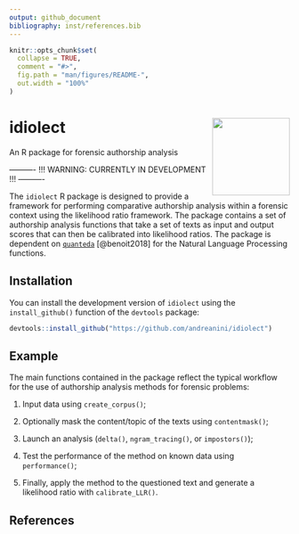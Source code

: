 ```yaml
---
output: github_document
bibliography: inst/references.bib
---
```


<!-- README.md is generated from README.Rmd. Please edit that file -->

```r
knitr::opts_chunk$set(
  collapse = TRUE,
  comment = "#>",
  fig.path = "man/figures/README-",
  out.width = "100%"
)
```

# idiolect <img src="man/figures/logo.png" align="right" height="139"/>

An R package for forensic authorship analysis

<!-- badges: start -->

<!-- badges: end -->

---------- !!! WARNING: CURRENTLY IN DEVELOPMENT !!! ----------

The `idiolect` R package is designed to provide a framework for performing comparative authorship analysis within a forensic context using the likelihood ratio framework. The package contains a set of authorship analysis functions that take a set of texts as input and output scores that can then be calibrated into likelihood ratios. The package is dependent on [`quanteda`](https://quanteda.io) [@benoit2018] for the Natural Language Processing functions.

## Installation

You can install the development version of `idiolect` using the `install_github()` function of the `devtools` package:

``` r
devtools::install_github("https://github.com/andreanini/idiolect")
```

## Example

The main functions contained in the package reflect the typical workflow for the use of authorship analysis methods for forensic problems:

1.  Input data using `create_corpus()`;

2.  Optionally mask the content/topic of the texts using `contentmask()`;

3.  Launch an analysis (`delta()`, `ngram_tracing()`, or `impostors()`);

4.  Test the performance of the method on known data using `performance()`;

5.  Finally, apply the method to the questioned text and generate a likelihood ratio with `calibrate_LLR()`.

## References
